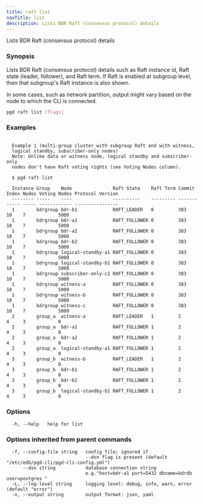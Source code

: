 ```yaml
---
title: raft list
navTitle: list
description: Lists BDR Raft (consensus protocol) details
---
```


Lists BDR Raft (consensus protocol) details

### Synopsis

Lists BDR Raft (consensus protocol) details such as Raft instance id, Raft
state (leader, follower), and Raft term. If Raft is enabled at subgroup
level, then that subgroup's Raft instance is also shown.

In some cases, such as network partition, output might vary based on the node
to which the CLI is connected.


```sh
pgd raft list [flags]
```

### Examples

```text

  Example 1 (multi-group cluster with subgroup Raft and with witness,
  logical standby, subscriber-only nodes)
  Note: Unlike data or witness node, logical standby and subscriber-only
  nodes don't have Raft voting rights (see Voting Nodes column).

  $ pgd raft list

  Instance Group    Node               Raft State    Raft Term Commit Index Nodes Voting Nodes Protocol Version
  -------- -----    ----               ----------    --------- ------------ ----- ------------ ----------------
  1        bdrgroup bdr-b1             RAFT_LEADER   0         383          10    7            5000
  1        bdrgroup bdr-a1             RAFT_FOLLOWER 0         383          10    7            5000
  1        bdrgroup bdr-a2             RAFT_FOLLOWER 0         383          10    7            5000
  1        bdrgroup bdr-b2             RAFT_FOLLOWER 0         383          10    7            5000
  1        bdrgroup logical-standby-a1 RAFT_FOLLOWER 0         383          10    7            5000
  1        bdrgroup logical-standby-b1 RAFT_FOLLOWER 0         383          10    7            5000
  1        bdrgroup subscriber-only-c1 RAFT_FOLLOWER 0         383          10    7            5000
  1        bdrgroup witness-a          RAFT_FOLLOWER 0         383          10    7            5000
  1        bdrgroup witness-b          RAFT_FOLLOWER 0         383          10    7            5000
  1        bdrgroup witness-c          RAFT_FOLLOWER 0         383          10    7            5000
  2        group_a  witness-a          RAFT_LEADER   1         2            4     3            0
  2        group_a  bdr-a1             RAFT_FOLLOWER 1         2            4     3            0
  2        group_a  bdr-a2             RAFT_FOLLOWER 1         2            4     3            0
  2        group_a  logical-standby-a1 RAFT_FOLLOWER 1         2            4     3            0
  3        group_b  witness-b          RAFT_LEADER   1         2            4     3            0
  3        group_b  bdr-b1             RAFT_FOLLOWER 1         2            4     3            0
  3        group_b  bdr-b2             RAFT_FOLLOWER 1         2            4     3            0
  3        group_b  logical-standby-b1 RAFT_FOLLOWER 1         2            4     3            0

```

### Options

```text
  -h, --help   help for list
```

### Options inherited from parent commands

```text
  -f, --config-file string   config file; ignored if 
                             --dsn flag is present (default "/etc/edb/pgd-cli/pgd-cli-config.yml")
      --dsn string           database connection string
                             e.g."host=bdr-a1 port=5432 dbname=bdrdb user=postgres "
  -L, --log-level string     logging level: debug, info, warn, error (default "error")
  -o, --output string        output format: json, yaml
```
